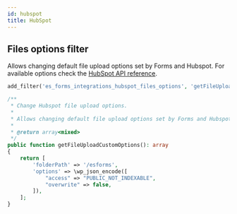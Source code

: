 ```yaml
---
id: hubspot
title: HubSpot
---
```



## Files options filter
Allows changing default file upload options set by Forms and Hubspot. For available options check the [HubSpot API reference](https://legacydocs.hubspot.com/docs/methods/files/v3/upload_new_file).

```php
add_filter('es_forms_integrations_hubspot_files_options', 'getFileUploadCustomOptions');

/**
 * Change Hubspot file upload options.
 *
 * Allows changing default file upload options set by Forms and Hubspot. For available options check the [HubSpot API reference](https://legacydocs.hubspot.com/docs/methods/files/v3/upload_new_file).
 *
 * @return array<mixed>
 */
public function getFileUploadCustomOptions(): array
{
	return [
		'folderPath' => '/esforms',
		'options' => \wp_json_encode([
			"access" => "PUBLIC_NOT_INDEXABLE",
			"overwrite" => false,
		]),
	];
}
```

<IntegrationFilters name="HubSpot" filter="hubspot" />
